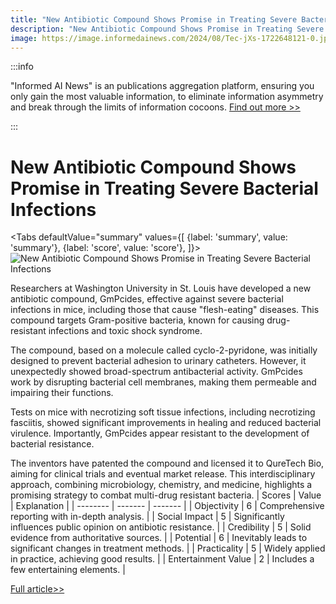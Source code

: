 ```yaml
---
title: "New Antibiotic Compound Shows Promise in Treating Severe Bacterial Infections"
description: "New Antibiotic Compound Shows Promise in Treating Severe Bacterial Infections"
image: https://image.informedainews.com/2024/08/Tec-jXs-1722648121-0.jpg
---
```



:::info

"Informed AI News" is an publications aggregation platform, ensuring you only gain the most valuable information, to eliminate information asymmetry and break through the limits of information cocoons.  [Find out more >>](/)

:::

# New Antibiotic Compound Shows Promise in Treating Severe Bacterial Infections


<Tabs
	defaultValue="summary"
	values={[
	{label: 'summary', value: 'summary'},
	{label: 'score', value: 'score'},
]}>
<TabItem value="summary">
<img
  src="https://image.informedainews.com/2024/08/Tec-jXs-1722648121-0.jpg"
  alt="New Antibiotic Compound Shows Promise in Treating Severe Bacterial Infections"
/>



Researchers at Washington University in St. Louis have developed a new antibiotic compound, GmPcides, effective against severe bacterial infections in mice, including those that cause "flesh-eating" diseases. This compound targets Gram-positive bacteria, known for causing drug-resistant infections and toxic shock syndrome.

The compound, based on a molecule called cyclo-2-pyridone, was initially designed to prevent bacterial adhesion to urinary catheters. However, it unexpectedly showed broad-spectrum antibacterial activity. GmPcides work by disrupting bacterial cell membranes, making them permeable and impairing their functions.

Tests on mice with necrotizing soft tissue infections, including necrotizing fasciitis, showed significant improvements in healing and reduced bacterial virulence. Importantly, GmPcides appear resistant to the development of bacterial resistance.

The inventors have patented the compound and licensed it to QureTech Bio, aiming for clinical trials and eventual market release. This interdisciplinary approach, combining microbiology, chemistry, and medicine, highlights a promising strategy to combat multi-drug resistant bacteria.
</TabItem>
<TabItem value="score">
	| Scores     | Value   | Explanation |
	| -------- | ------- | ------- |
	| Objectivity  | 6    | Comprehensive reporting with in-depth analysis.    |
	| Social Impact | 5     | Significantly influences public opinion on antibiotic resistance.    |
	| Credibility    | 5    | Solid evidence from authoritative sources.    |
	| Potential    | 6    | Inevitably leads to significant changes in treatment methods.    |
	| Practicality    | 5    | Widely applied in practice, achieving good results.    |
	| Entertainment Value    | 2    | Includes a few entertaining elements.    |
</TabItem>
</Tabs>

[Full article>>](https://www.cnbeta.com.tw/articles/science/1440799.htm)
